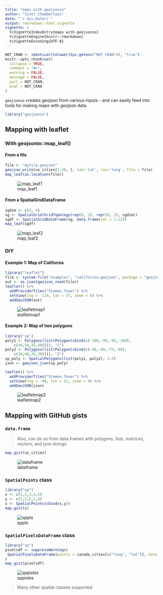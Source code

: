 ```yaml
---
title: "maps with geojsonio"
author: "Scott Chamberlain"
date: "`r Sys.Date()`"
output: rmarkdown::html_vignette
vignette: >
  %\VignetteIndexEntry{maps with geojsonio}
  %\VignetteEngine{knitr::rmarkdown}
  %\VignetteEncoding{UTF-8}
---
```


```r
NOT_CRAN <- identical(tolower(Sys.getenv("NOT_CRAN")), "true")
knitr::opts_chunk$set(
  collapse = TRUE,
  comment = "#>",
  warning = FALSE,
  message = FALSE,
  purl = NOT_CRAN,
  eval = NOT_CRAN
)
```

`geojsonio` creates geojson from various inputs - and can easily feed into tools for making maps with geojson data.

```r
library("geojsonio")
```


## Mapping with leaflet

### With geojsonio::map_leaf()

#### From a file

```r
file <- "myfile.geojson"
geojson_write(us_cities[1:20, ], lat='lat', lon='long', file = file)
map_leaf(as.location(file))
```

![map_leaf1](figure/map_leaf1.png)

#### From a SpatialGridDataFrame

```r
sgdim <- c(3, 4)
sg <- SpatialGrid(GridTopology(rep(0, 2), rep(10, 2), sgdim))
sgdf <- SpatialGridDataFrame(sg, data.frame(val = 1:12))
map_leaf(sgdf)
```

![map_leaf2](figure/map_leaf2.png)

### DIY

#### Example 1: Map of California

```r
library("leaflet")
file <- system.file("examples", "california.geojson", package = "geojsonio")
out <- as.json(geojson_read(file))
leaflet() %>% 
  addProviderTiles("Stamen.Toner") %>% 
  setView(lng = -119, lat = 37, zoom = 6) %>%
  addGeoJSON(out)
```

![leafletmap1](figure/leafletmap1.png)

#### Example 2: Map of two polygons

```r
library('sp')
poly1 <- Polygons(list(Polygon(cbind(c(-100,-90,-85,-100),
    c(40,50,45,40)))), "1")
poly2 <- Polygons(list(Polygon(cbind(c(-90,-80,-75,-90),
    c(30,40,35,30)))), "2")
sp_poly <- SpatialPolygons(list(poly1, poly2), 1:2)
json <- geojson_json(sp_poly)

leaflet() %>% 
  addProviderTiles("Stamen.Toner") %>% 
  setView(lng = -90, lat = 41, zoom = 4) %>%
  addGeoJSON(json)
```

![leafletmap2](figure/leafletmap2.png)

## Mapping with GitHub gists

### `data.frame`

> Also, can do so from data.frames with polygons, lists, matrices, vectors, and json strings

```r
map_gist(us_cities)
```

![dataframe](figure/maps_dataframe.png)

### `SpatialPoints` class

```r
library("sp")
x <- c(1,2,3,4,5)
y <- c(3,2,5,1,4)
s <- SpatialPoints(cbind(x,y))
map_gist(s)
```

![sppts](figure/maps_sppts.png)

### `SpatialPixelsDataFrame` class

```r
library("sp")
pixelsdf <- suppressWarnings(
 SpatialPixelsDataFrame(points = canada_cities[c("long", "lat")], data = canada_cities)
)
map_gist(pixelsdf)
```

![sppixles](figure/maps_sppixels.png)

> Many other spatial classes supported
